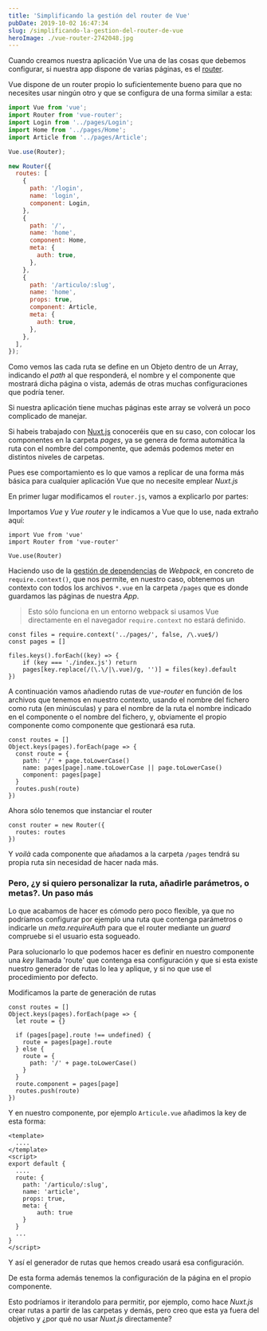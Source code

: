```yaml
---
title: 'Simplificando la gestión del router de Vue'
pubDate: 2019-10-02 16:47:34
slug: /simplificando-la-gestion-del-router-de-vue
heroImage: ./vue-router-2742048.jpg
---
```


Cuando creamos nuestra aplicación Vue una de las cosas que debemos configurar, si nuestra app dispone de varias páginas, es el [router](https://router.vuejs.org/guide/#javascript).

Vue dispone de un router propio lo suficientemente bueno para que no necesites usar ningún otro y que se configura de una forma similar a esta:

```javascript
import Vue from 'vue';
import Router from 'vue-router';
import Login from '../pages/Login';
import Home from '../pages/Home';
import Article from '../pages/Article';

Vue.use(Router);

new Router({
  routes: [
    {
      path: '/login',
      name: 'login',
      component: Login,
    },
    {
      path: '/',
      name: 'home',
      component: Home,
      meta: {
        auth: true,
      },
    },
    {
      path: '/articulo/:slug',
      name: 'home',
      props: true,
      component: Article,
      meta: {
        auth: true,
      },
    },
  ],
});
```

Como vemos las cada ruta se define en un Objeto dentro de un Array, indicando el _path_ al que responderá, el nombre y el componente que mostrará dicha página o vista, además de otras muchas configuraciones que podría tener.

Si nuestra aplicación tiene muchas páginas este array se volverá un poco complicado de manejar.

Si habeis trabajado con [Nuxt.js](https://nuxtjs.org/) conoceréis que en su caso, con colocar los componentes en la carpeta _pages_, ya se genera de forma automática la ruta con el nombre del componente, que además podemos meter en distintos niveles de carpetas.

Pues ese comportamiento es lo que vamos a replicar de una forma más básica para cualquier aplicación Vue que no necesite emplear _Nuxt.js_

En primer lugar modificamos el `router.js`, vamos a explicarlo por partes:

Importamos _Vue_ y _Vue router_ y le indicamos a Vue que lo use, nada extraño aquí:

```
import Vue from 'vue'
import Router from 'vue-router'

Vue.use(Router)
```

Haciendo uso de la [gestión de dependencias](https://webpack.js.org/guides/dependency-management/) de _Webpack_, en concreto de `require.context()`, que nos permite, en nuestro caso, obtenemos un contexto con todos los archivos `*.vue` en la carpeta `/pages` que es donde guardamos las páginas de nuestra _App_.

> Esto sólo funciona en un entorno webpack si usamos Vue directamente en el navegador `require.context` no estará definido.

```
const files = require.context('../pages/', false, /\.vue$/)
const pages = []

files.keys().forEach((key) => {
    if (key === './index.js') return
    pages[key.replace(/(\.\/|\.vue)/g, '')] = files(key).default
})
```

A continuación vamos añadiendo rutas de _vue-router_ en función de los archivos que tenemos en nuestro contexto, usando el nombre del fichero como ruta (en minúsculas) y para el nombre de la ruta el nombre indicado en el componente o el nombre del fichero, y, obviamente el propio componente como componente que gestionará esa ruta.

```
const routes = []
Object.keys(pages).forEach(page => {
  const route = {
    path: '/' + page.toLowerCase()
    name: pages[page].name.toLowerCase || page.toLowerCase()
    component: pages[page]
  }
  routes.push(route)
})
```

Ahora sólo tenemos que instanciar el router

```
const router = new Router({
  routes: routes
})
```

Y _voilà_ cada componente que añadamos a la carpeta `/pages` tendrá su propia ruta sin necesidad de hacer nada más.

### Pero, ¿y si quiero personalizar la ruta, añadirle parámetros, o metas?. Un paso más

Lo que acabamos de hacer es cómodo pero poco flexible, ya que no podríamos configurar por ejemplo una ruta que contenga parámetros o indicarle un _meta.requireAuth_ para que el router mediante un _guard_ compruebe si el usuario esta sogueado.

Para solucionarlo lo que podemos hacer es definir en nuestro componente una _key_ llamada 'route' que contenga esa configuración y que si esta existe nuestro generador de rutas lo lea y aplique, y si no que use el procedimiento por defecto.

Modificamos la parte de generación de rutas

```
const routes = []
Object.keys(pages).forEach(page => {
  let route = {}

  if (pages[page].route !== undefined) {
    route = pages[page].route
  } else {
    route = {
      path: '/' + page.toLowerCase()
    }
  }
  route.component = pages[page]
  routes.push(route)
})
```

Y en nuestro componente, por ejemplo `Articule.vue` añadimos la key de esta forma:

```
<template>
  ....
</template>
<script>
export default {
  ....
  route: {
    path: '/articulo/:slug',
    name: 'article',
    props: true,
    meta: {
        auth: true
    }
  }
  ...
}
</script>
```

Y así el generador de rutas que hemos creado usará esa configuración.

De esta forma además tenemos la configuración de la página en el propio componente.

Esto podríamos ir iterandolo para permitir, por ejemplo, como hace _Nuxt.js_ crear rutas a partir de las carpetas y demás, pero creo que esta ya fuera del objetivo y ¿por qué no usar _Nuxt.js_ directamente?
